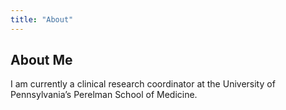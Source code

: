 ```yaml
---
title: "About"
---
```


## About Me

I am currently a clinical research coordinator at the University of Pennsylvania's Perelman School of Medicine.
